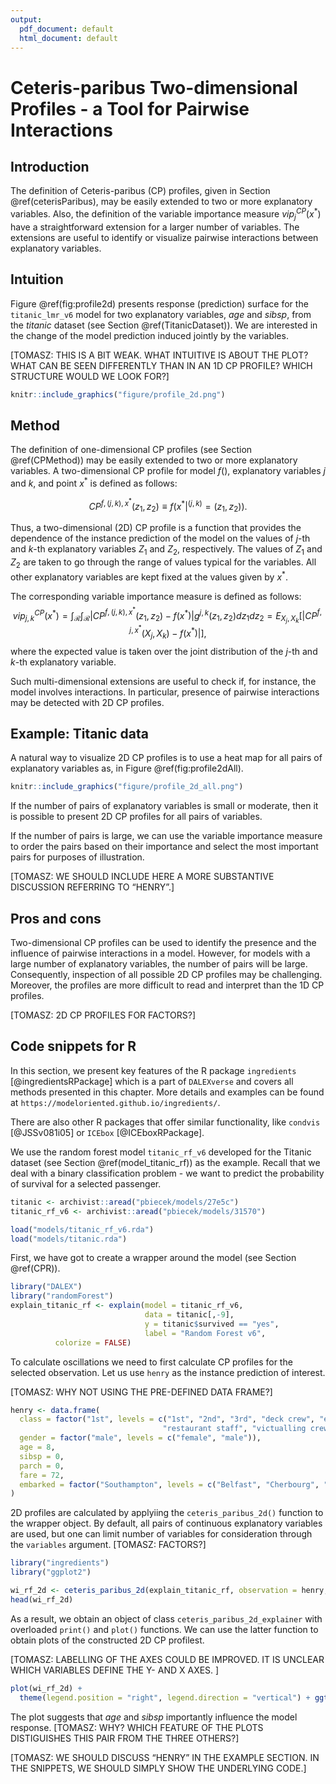 ```yaml
---
output:
  pdf_document: default
  html_document: default
---
```

#  Ceteris-paribus Two-dimensional Profiles - a Tool for Pairwise Interactions {#ceterisParibus2d}

## Introduction {#ceterisParibus2dIntro}

The definition of Ceteris-paribus (CP) profiles, given in Section \@ref(ceterisParibus), may be easily extended to two or more explanatory variables. Also, the definition of the variable importance measure $vip^{CP}_j(x^*)$ have a straightforward extension for a larger number of variables. The extensions are useful to identify or visualize pairwise interactions between explanatory variables.

## Intuition {#ceterisParibus2dIntuition}

Figure \@ref(fig:profile2d) presents response (prediction) surface for the `titanic_lmr_v6` model for two explanatory variables, *age* and *sibsp*, from the *titanic* dataset (see Section \@ref(TitanicDataset)). We are interested in the change of the model prediction induced jointly by the variables.

[TOMASZ: THIS IS A BIT WEAK. WHAT INTUITIVE IS ABOUT THE PLOT? WHAT CAN BE SEEN DIFFERENTLY THAN IN AN 1D CP PROFILE? WHICH STRUCTURE WOULD WE LOOK FOR?]

```r
knitr::include_graphics("figure/profile_2d.png")
```

## Method {#ceterisParibus2dMethod}

The definition of one-dimensional CP profiles (see Section \@ref(CPMethod)) may be easily extended to two or more explanatory variables. A two-dimensional CP  profile for model $f()$, explanatory variables $j$ and $k$, and point $x^*$ is defined as follows:

$$
CP^{f, (j,k), x^*}(z_1, z_2) \equiv f(x^*|^{(j,k)} = (z_1,z_2)).
$$

Thus, a two-dimensional (2D) CP profile is a function that provides the dependence of the instance prediction of the model on the values of $j$-th and $k$-th explanatory variables $Z_1$ and $Z_2$, respectively. The values of $Z_1$ and $Z_2$ are taken to go through the range of values typical for the variables. All other explanatory variables are kept fixed at the values given by $x^*$.

The corresponding variable importance measure is defined as follows: 
$$
vip^{CP}_{j,k}(x^*) = \int_{\mathcal R}\int_{\mathcal R} |CP^{f,(j,k),x^*}(z_1,z_2) - f(x^*)| g^{j,k}(z_1,z_2)dz_1dz_2=E_{X_j,X_k}[|CP^{f,j,x^*}(X_j,X_k) - f(x^*)|],
$$
where the expected value is taken over the joint distribution of the $j$-th and $k$-th explanatory variable.

Such multi-dimensional extensions are useful to check if, for instance, the model involves interactions. In particular, presence of pairwise interactions may be detected with 2D CP profiles.

## Example: Titanic data {#ceterisParibus2dExample}

A natural way to visualize 2D CP profiles is to use a heat map for all pairs of explanatory variables as, in Figure \@ref(fig:profile2dAll). 

```r
knitr::include_graphics("figure/profile_2d_all.png")
```

If the number of pairs of explanatory variables is small or moderate, then it is possible to present 2D CP profiles for all pairs of variables.  

If the number of pairs is large, we can use the variable importance measure to order the pairs based on their importance and select the most important pairs for purposes of illustration.

[TOMASZ: WE SHOULD INCLUDE HERE A MORE SUBSTANTIVE DISCUSSION REFERRING TO "HENRY".]

## Pros and cons {#ceterisParibus2dProsCons}

Two-dimensional CP profiles can be used to identify the presence and the influence of pairwise interactions in a model. However, for models with a large number of explanatory variables, the number of pairs will be large. Consequently, inspection of all possible 2D CP profiles may be challenging. Moreover, the profiles are more difficult to read and interpret than the 1D CP profiles.

[TOMASZ: 2D CP PROFILES FOR FACTORS?]

## Code snippets for R {#ceterisParibus2R}

In this section, we present key features of the R package `ingredients` [@ingredientsRPackage] which is a part of `DALEXverse` and covers all methods presented in this chapter. More details and examples can be found at `https://modeloriented.github.io/ingredients/`.

There are also other R packages that offer similar functionality, like `condvis` [@JSSv081i05] or `ICEbox` [@ICEboxRPackage].

We use the random forest model `titanic_rf_v6` developed for the Titanic dataset (see Section \@ref(model_titanic_rf)) as the example. Recall that we deal with a binary classification problem - we want to predict the probability of survival for a selected passenger.

```r
titanic <- archivist::aread("pbiecek/models/27e5c")
titanic_rf_v6 <- archivist::aread("pbiecek/models/31570")
```

```r
load("models/titanic_rf_v6.rda")
load("models/titanic.rda")
```

First, we have got to create a wrapper around the model (see Section \@ref(CPR)). 

```r
library("DALEX")
library("randomForest")
explain_titanic_rf <- explain(model = titanic_rf_v6, 
                              data = titanic[,-9],
                              y = titanic$survived == "yes", 
                              label = "Random Forest v6", 
          colorize = FALSE)
```

To calculate oscillations we need to first calculate CP profiles for the selected observation. Let us use  `henry` as the instance prediction of interest.

[TOMASZ: WHY NOT USING THE PRE-DEFINED DATA FRAME?]

```r
henry <- data.frame(
  class = factor("1st", levels = c("1st", "2nd", "3rd", "deck crew", "engineering crew", 
                                  "restaurant staff", "victualling crew")),
  gender = factor("male", levels = c("female", "male")),
  age = 8,
  sibsp = 0,
  parch = 0,
  fare = 72,
  embarked = factor("Southampton", levels = c("Belfast", "Cherbourg", "Queenstown", "Southampton"))
)
```

2D profiles are calculated by applyiing the `ceteris_paribus_2d()` function to the wrapper object. By default, all pairs of continuous explanatory variables are used, but one can limit number of variables for consideration through the `variables` argument. [TOMASZ: FACTORS?]

```r
library("ingredients")
library("ggplot2")

wi_rf_2d <- ceteris_paribus_2d(explain_titanic_rf, observation = henry, variables = c("age", "sibsp", "parch"))
head(wi_rf_2d)
```

As a result, we obtain an object of class `ceteris_paribus_2d_explainer` with overloaded `print()` and `plot()` functions. We can use the latter function to obtain plots of the constructed 2D CP profilest.

[TOMASZ: LABELLING OF THE AXES COULD BE IMPROVED. IT IS UNCLEAR WHICH VARIABLES DEFINE THE Y- AND X AXES. ]

```r
plot(wi_rf_2d) + 
  theme(legend.position = "right", legend.direction = "vertical") + ggtitle("Ceteris Paribus 2D Profiles")
```

The plot suggests that *age* and *sibsp* importantly influence the model response. [TOMASZ: WHY? WHICH FEATURE OF THE PLOTS DISTIGUISHES THIS PAIR FROM THE THREE OTHERS?]

[TOMASZ: WE SHOULD DISCUSS "HENRY" IN THE EXAMPLE SECTION. IN THE SNIPPETS, WE SHOULD SIMPLY SHOW THE UNDERLYING CODE.]

